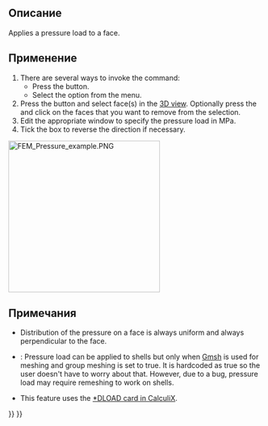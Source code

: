 <languages/>

{{Docnav/ru
|[[FEM_ConstraintForce/ru|Constraint force]]
|[[FEM_ConstraintCentrif/ru|Constraint centrif]]
|[[FEM_Workbench/ru|FEM]]
|IconL=FEM_ConstraintForce.svg
|IconR=FEM_ConstraintSelfWeight.svg
|IconC=Workbench_FEM.svg
}}

<div class="mw-translate-fuzzy">
{{GuiCommand/ru
|Name=FEM ConstraintPressure
|Name/ru=FEM ConstraintPressure
|MenuLocation=Model → Mechanical Constraints → Constraint pressure
|Workbenches=[[FEM_Workbench/ru|FEM]]
|SeeAlso=[[FEM_ConstraintForce/ru|FEM Constraint force]]
}}
</div>

<span id="Description"></span>
==Описание==

Applies a pressure load to a face.

<span id="Usage"></span>
==Применение==

# There are several ways to invoke the command:
#* Press the {{Button|[[Image:FEM_ConstraintPressure.svg|16px]] [[FEM_ConstraintPressure|Pressure Load]]}} button.
#* Select the {{MenuCommand|Model → Mechanical Boundary Conditions and Loads → [[Image:FEM_ConstraintPressure.svg|16px]] Pressure Load}} option from the menu.
# Press the {{Button|Add}} button and select face(s) in the [[3D_view|3D view]]. Optionally press the {{Button|Remove}} and click on the faces that you want to remove from the selection.
# Edit the appropriate window to specify the pressure load in MPa.
# Tick the box to reverse the direction if necessary.

[[Image:FEM_Pressure_example.PNG|300px]]
{{Caption|Pressure load applied to a cylinder}}

<span id="Notes"></span>
==Примечания==

* Distribution of the pressure on a face is always uniform and always perpendicular to the face.

* {{VersionMinus|0.21}}: Pressure load can be applied to shells but only when [[FEM_MeshGmshFromShape|Gmsh]] is used for meshing and group meshing is set to true. It is hardcoded as true so the user doesn't have to worry about that. However, due to a bug, pressure load may require remeshing to work on shells.
* This feature uses the [https://web.mit.edu/calculix_v2.7/CalculiX/ccx_2.7/doc/ccx/node190.html *DLOAD card in CalculiX].


{{Docnav/ru
|[[FEM_ConstraintForce/ru|Constraint force]]
|[[FEM_ConstraintCentrif/ru|Constraint centrif]]
|[[FEM_Workbench/ru|FEM]]
|IconL=FEM_ConstraintForce.svg
|IconR=FEM_ConstraintSelfWeight.svg
|IconC=Workbench_FEM.svg
}}

{{FEM Tools navi{{#translation:}}}}
{{Userdocnavi{{#translation:}}}}